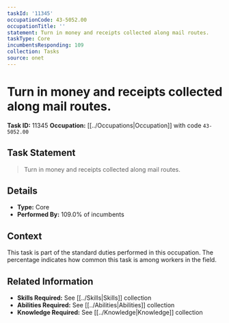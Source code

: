 ```yaml
---
taskId: '11345'
occupationCode: 43-5052.00
occupationTitle: ''
statement: Turn in money and receipts collected along mail routes.
taskType: Core
incumbentsResponding: 109
collection: Tasks
source: onet
---
```

# Turn in money and receipts collected along mail routes.

**Task ID:** 11345
**Occupation:** [[../Occupations|Occupation]] with code `43-5052.00`

## Task Statement

> Turn in money and receipts collected along mail routes.

## Details

- **Type:** Core
- **Performed By:** 109.0% of incumbents

## Context

This task is part of the standard duties performed in this occupation. The percentage indicates how common this task is among workers in the field.

## Related Information

- **Skills Required:** See [[../Skills|Skills]] collection
- **Abilities Required:** See [[../Abilities|Abilities]] collection
- **Knowledge Required:** See [[../Knowledge|Knowledge]] collection
